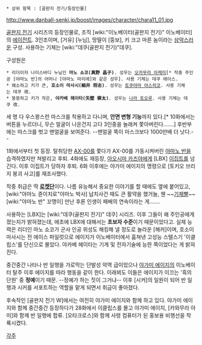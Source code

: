  * 상위 항목 : [골판지 전기/등장인물]

http://www.danball-senki.jp/boost/images/character/chara11_01.jpg

[[골판지 전기]] 시리즈의 등장인물로, 조직 [wiki:"이노베이터(골판지 전기)" 이노베이터]의 [[에이전트]]. 3인조이며, [거유] [누님], 땅딸이 [뚱보], 키 크고 마른 놈이라는 [[삼악]]스러운 구성. 사용하는 기체는 [wiki:"데쿠(골판지 전기)"데쿠].

구성원은 

 * 리더이자 나이스바디 누님인 '''마노 쇼코(真野 晶子)'''. 성우는 [[오카무라 아케미]][* 작중 주인공 [야마노 반]의 어머니 [야마노 마리에]와 같은 성우]. 사용 기체는 데쿠 에이스.
 * 왜소하고 키가 큰, '''호소이 마사시(細井 将志)'''. 성우는 [[토쿠야마 야스히코]]. 사용 기체는 데쿠 改.
 * 뚱뚱하고 키가 작은, '''야카베 헤이타(矢壁 塀太)'''. 성우는 [[나라 토오루]]. 사용 기체는 데쿠 改.

세 명 다 우스꽝스런 마스크를 착용하고 다니며, '''안면 변형 기능'''까지 있다.[* 10화에서는 버튼을 누르더니, 무슨 얼굴이 나온건지 고다 3인중을 놀래켜 쫓아버린다…….] 후반부에는 마스크를 벗고 맨얼굴을 보여준다. --맨얼굴 쪽이 마스크보다 1000만배 더 낫다.--

1화에서부터 첫 등장. 탈취당한 [[AX-00]]를 쫓다가 AX-00를 가동시켜버린 [[야마노 반]]을 습격하였지만 쳐발리고 후퇴. 4화에도 재등장, [[아오시마 카즈야]]에게 [LBX] [[이집트]]를 넘긴다. 이후 이집트가 당하자 후퇴. 6화 이후에는 야가미 에이지의 명령으로 [토키오 브리지 붕괴 사고]를 재조사했다.

작중 취급은 딱 '''[[로켓단]]'''이다. 나름 유능해서 중요한 이야기를 할 때에도 옆에 붙어있고, [wiki:"야마노 쥰이치로"야마노 박사] 납치사건 때도 큰 활약을 했거늘, 웬 ~~[[기체빨]]~~[wiki:"야마노 반" 꼬맹이] 만난 후론 인생이 패배의 연속이라는 게…….

사용하는 [LBX]는 [wiki:"데쿠(골판지 전기)" 데쿠] 시리즈. 이후 그들이 왜 주인공에게 졌는지가 밝혀졌는데, 애초에 LBX에 대해서는 '''초보자 수준'''이기 때문이었다고. 실제 능력은 리더인 마노 쇼코가 군사 인공 위성도 해킹해 낼 정도로 놀라운 [해커]이며, 호소이 마사시는 전 에이스 파일럿으로 에이지가 이노베이터에서 훔쳐낸 고성능 스텔스기 '이클립스'를 단신으로 몰았다. 야카베 헤이타는 기계 및 전자기술에 능한 쪽이었다는 게 밝혀진다. 

중간중간 나타나 반 일행을 가로막는 단발성 악역 급이었으나 [[야가미 에이지]]의 이노베이터 탈주 이후 에이지를 따라 행동을 같이 한다. 이래뵈도 이들은 에이지가 이끄는 '흑의 단원' 중 '''정예'''이기 때문. --정예가 하는 짓이 그거냐-- 이후 [시커]의 일원이 되어 반 일행과 시커를 서포트하는 역할을 맡게 되면서 취급이 좋아졌다.


후속작인 [골판지 전기 W]에서는 여전히 야가미 에이지와 함께 하고 있다.
야가미 에이지와 함께 중간중간 등장하다가 28화에서 이클립스를 몰고 야가미 에이지, [카와무라 아미]와 함께 반 일행에 합류. [오타크로스]와 함께 사령 컴퓨터가 된 홍보용 비행선을 착륙시켰다.


[[각주]]
